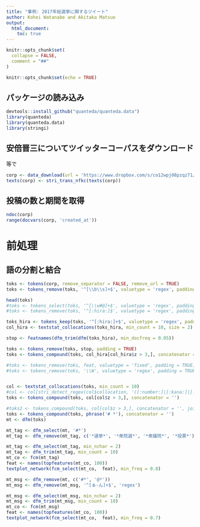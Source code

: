 ```yaml
---
title: "事例: 2017年総選挙に関するツイート"
author: Kohei Watanabe and Akitaka Matsuo
output: 
  html_document:
    toc: true
---
```


```r
knitr::opts_chunk$set(
  collapse = FALSE,
  comment = "##"
)
```


```r
knitr::opts_chunk$set(echo = TRUE)
```

## パッケージの読み込み
```r
devtools::install_github("quanteda/quanteda.data")
library(quanteda)
library(quanteda.data)
library(stringi)
```


## 安倍晋三についてツイッターコーパスをダウンロード
等で
```r
corp <- data_download(url = 'https://www.dropbox.com/s/co12wpj08pzqz71/data_corpus_election2017tweets.rds?dl=1')
texts(corp) <- stri_trans_nfkc(texts(corp))


```


## 投稿の数と期間を取得
```r
ndoc(corp)
range(docvars(corp, 'created_at'))
```


# 前処理

## 語の分割と結合

```r

toks <- tokens(corp, remove_separator = FALSE, remove_url = TRUE)
toks <- tokens_remove(toks, '^[\\b\\s]+$', valuetype = 'regex', padding = TRUE)

head(toks)
#toks <- tokens_select(toks, '^[\\w#@]+$', valuetype = 'regex', padding = TRUE)
#toks <- tokens_remove(toks, '^[:hira:]$', valuetype = 'regex', padding = TRUE)

toks_hira <- tokens_keep(toks, '^[:hira:]+$', valuetype = 'regex', padding = TRUE)
col_hira <- textstat_collocations(toks_hira, min_count = 10, size = 2)

stop <- featnames(dfm_trim(dfm(toks_hira), min_docfreq = 0.05))

toks <- tokens_remove(toks, stop, padding = TRUE)
toks <- tokens_compound(toks, col_hira[col_hira$z > 3,], concatenator = '')

#toks <- tokens_remove(toks, feat, valuetype = 'fixed', padding = TRUE)
#toks <- tokens_remove(toks, '\\W', valuetype = 'regex', padding = TRUE)


col <- textstat_collocations(toks, min_count = 10)
#col <- col[stri_detect_regex(col$collocation, '([:number:]|[:kana:]|[:han:])'),]
toks <- tokens_compound(toks, col[col$z > 3,], concatenator = '')

#toks2 <- tokens_compound(toks, col[col$z > 3,], concatenator = '', join = FALSE)
toks <- tokens_compound(toks, phrase('# *'), concatenator = '')
mt <- dfm(toks)
```

```r
mt_tag <- dfm_select(mt, '#*')
mt_tag <- dfm_remove(mt_tag, c('*選挙*', '*衆院選*', '*衆議院*', '*投票*'))

mt_tag <- dfm_select(mt_tag, min_nchar = 2)
mt_tag <- dfm_trim(mt_tag, min_count = 10)
mt_co <- fcm(mt_tag)
feat <- names(topfeatures(mt_co, 100))
textplot_network(fcm_select(mt_co,  feat), min_freq = 0.8)
```

```r
mt_msg <- dfm_remove(mt, c('#*', '@*'))
mt_msg <- dfm_remove(mt_msg, '^[ぁ-ん]+$', 'regex')

mt_msg <- dfm_select(mt_msg, min_nchar = 2)
mt_msg <- dfm_trim(mt_msg, min_count = 10)
mt_co <- fcm(mt_msg)
feat <- names(topfeatures(mt_co, 100))
textplot_network(fcm_select(mt_co,  feat), min_freq = 0.7)

```

